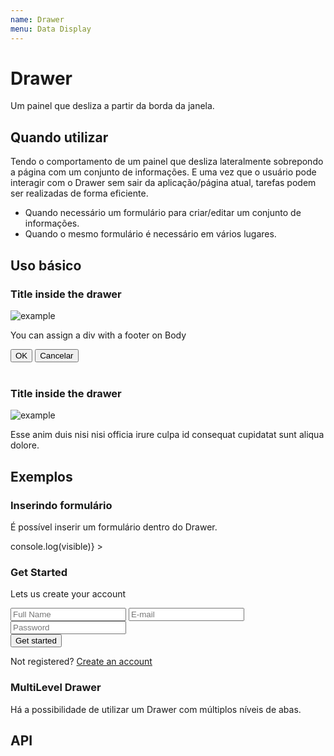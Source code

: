 ```yaml
---
name: Drawer
menu: Data Display
---
```




# Drawer

Um painel que desliza a partir da borda da janela.

## Quando utilizar

Tendo o comportamento de um painel que desliza lateralmente sobrepondo a página com um conjunto de informações. E uma vez que o usuário pode interagir com o Drawer sem sair da aplicação/página atual, tarefas podem ser realizadas de forma eficiente.

- Quando necessário um formulário para criar/editar um conjunto de informações.
- Quando o mesmo formulário é necessário em vários lugares.

## Uso básico

<Playground>
  <Drawer title={"Drawer Title"} placement={"right"} backdrop={false}>
    <div>
      <h3>Title inside the drawer</h3>
      <img
        alt="example"
        style={{ width: "100%", borderRadius: "4px" }}
        src="https://images.unsplash.com/photo-1523597020744-b68b1edd3e1c"
      />
      <p>You can assign a div with a footer on Body</p>
    </div>
    <div
      style={{
        display: "inline-flex",
        position: "absolute",
        margin: "0 20px"
      }}
    >
      <Button type="primary">OK</Button>
      <button
        type="button"
        style={{
          cursor: "pointer",
          marginLeft: "1em",
          background: "none",
          border: "none"
        }}
      >
        <span>Cancelar</span>
      </button>
    </div>
  </Drawer>
  <br />
  <Drawer title={"Drawer Title"} placement={"bottom"}>
    <div style={{ margin: "1em" }}>
      <h3>Title inside the drawer</h3>
      <img
        alt="example"
        style={{ width: "100%", borderRadius: "4px" }}
        src="https://images.unsplash.com/photo-1523597020744-b68b1edd3e1c"
      />
      <p>
        Esse anim duis nisi nisi officia irure culpa id consequat cupidatat sunt
        aliqua dolore.
      </p>
    </div>
  </Drawer>
</Playground>

## Exemplos

### Inserindo formulário

É possível inserir um formulário dentro do Drawer.

<Playground>
  <Drawer
    title={"Create your account"}
    placement={"right"}
    onVisibleChange={visible => console.log(visible)}
  >
    <div
      style={{
        margin: "1em",
        padding: "20px",
        border: "2px solid #eee",
        borderRadius: "6px"
      }}
    >
      <h3>Get Started</h3>
      <p>Lets us create your account</p>
      <div style={{ width: "100%" }}>
        <input
          type="text"
          placeholder="Full Name"
          style={{
            width: "100%",
            border: 0,
            borderBottom: "2px solid #eee",
            lineHeight: "30px"
          }}
        />
        <input
          type="text"
          placeholder="E-mail"
          style={{
            width: "100%",
            border: 0,
            borderBottom: "2px solid #eee",
            lineHeight: "30px"
          }}
        />
        <input
          type="text"
          placeholder="Password"
          style={{
            width: "100%",
            border: 0,
            borderBottom: "2px solid #eee",
            lineHeight: "30px"
          }}
        />
        <div>
          <Button type="primary" style={{ width: "100%", margin: "10px 0" }}>
            Get started
          </Button>
        </div>
        <div
          style={{
            display: "flex",
            justifyContent: "center",
            fontSize: "13px"
          }}
        >
          <p>
            Not registered? <a href="#">Create an account</a>
          </p>
        </div>
      </div>
    </div>
  </Drawer>
</Playground>

### MultiLevel Drawer

Há a possibilidade de utilizar um Drawer com múltiplos níveis de abas.

<Playground>
  <Drawer
    title={"One-level Drawer"}
    placement={"right"}
    width={'25em'}
    >
    <div style={{ margin: "1em" }}>
      <Drawer title={"Two-level Drawer"} width={250}></Drawer>
    </div>
  </Drawer>

</Playground>

## API

<Props of={Drawer} />
